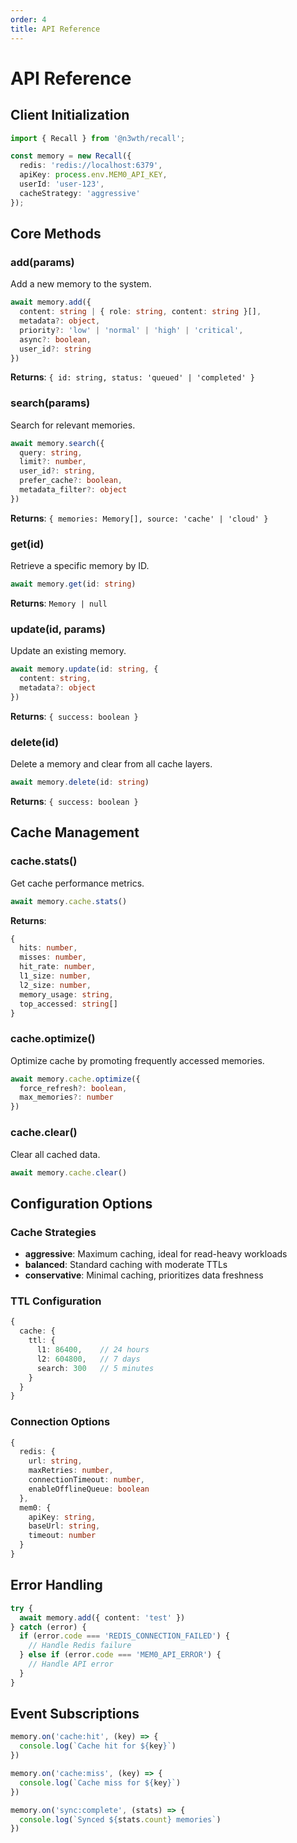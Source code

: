 ```yaml
---
order: 4
title: API Reference
---
```


# API Reference

## Client Initialization

```typescript
import { Recall } from '@n3wth/recall';

const memory = new Recall({
  redis: 'redis://localhost:6379',
  apiKey: process.env.MEM0_API_KEY,
  userId: 'user-123',
  cacheStrategy: 'aggressive'
});
```

## Core Methods

### add(params)

Add a new memory to the system.

```typescript
await memory.add({
  content: string | { role: string, content: string }[],
  metadata?: object,
  priority?: 'low' | 'normal' | 'high' | 'critical',
  async?: boolean,
  user_id?: string
})
```

**Returns**: `{ id: string, status: 'queued' | 'completed' }`

### search(params)

Search for relevant memories.

```typescript
await memory.search({
  query: string,
  limit?: number,
  user_id?: string,
  prefer_cache?: boolean,
  metadata_filter?: object
})
```

**Returns**: `{ memories: Memory[], source: 'cache' | 'cloud' }`

### get(id)

Retrieve a specific memory by ID.

```typescript
await memory.get(id: string)
```

**Returns**: `Memory | null`

### update(id, params)

Update an existing memory.

```typescript
await memory.update(id: string, {
  content: string,
  metadata?: object
})
```

**Returns**: `{ success: boolean }`

### delete(id)

Delete a memory and clear from all cache layers.

```typescript
await memory.delete(id: string)
```

**Returns**: `{ success: boolean }`

## Cache Management

### cache.stats()

Get cache performance metrics.

```typescript
await memory.cache.stats()
```

**Returns**:
```typescript
{
  hits: number,
  misses: number,
  hit_rate: number,
  l1_size: number,
  l2_size: number,
  memory_usage: string,
  top_accessed: string[]
}
```

### cache.optimize()

Optimize cache by promoting frequently accessed memories.

```typescript
await memory.cache.optimize({
  force_refresh?: boolean,
  max_memories?: number
})
```

### cache.clear()

Clear all cached data.

```typescript
await memory.cache.clear()
```

## Configuration Options

### Cache Strategies

- **aggressive**: Maximum caching, ideal for read-heavy workloads
- **balanced**: Standard caching with moderate TTLs
- **conservative**: Minimal caching, prioritizes data freshness

### TTL Configuration

```typescript
{
  cache: {
    ttl: {
      l1: 86400,    // 24 hours
      l2: 604800,   // 7 days
      search: 300   // 5 minutes
    }
  }
}
```

### Connection Options

```typescript
{
  redis: {
    url: string,
    maxRetries: number,
    connectionTimeout: number,
    enableOfflineQueue: boolean
  },
  mem0: {
    apiKey: string,
    baseUrl: string,
    timeout: number
  }
}
```

## Error Handling

```typescript
try {
  await memory.add({ content: 'test' })
} catch (error) {
  if (error.code === 'REDIS_CONNECTION_FAILED') {
    // Handle Redis failure
  } else if (error.code === 'MEM0_API_ERROR') {
    // Handle API error
  }
}
```

## Event Subscriptions

```typescript
memory.on('cache:hit', (key) => {
  console.log(`Cache hit for ${key}`)
})

memory.on('cache:miss', (key) => {
  console.log(`Cache miss for ${key}`)
})

memory.on('sync:complete', (stats) => {
  console.log(`Synced ${stats.count} memories`)
})
```